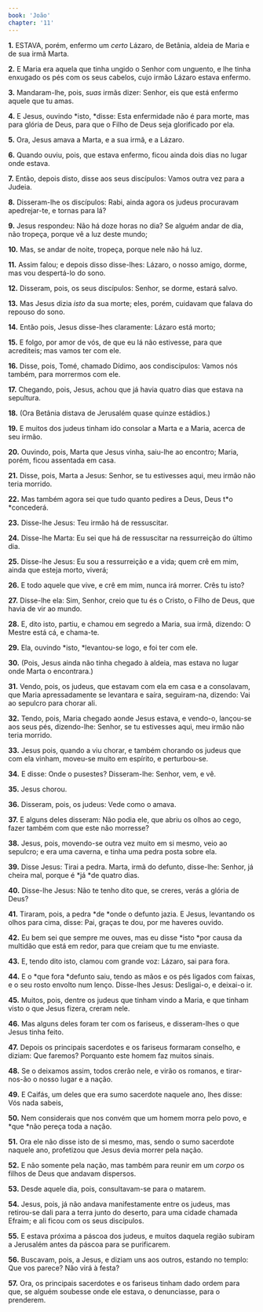 ```yaml
---
book: 'João'
chapter: '11'
---
```


**1.** ESTAVA, porém, enfermo um *certo* Lázaro, de Betânia, aldeia de Maria e de sua irmã Marta.

**2.** E Maria era aquela que tinha ungido o Senhor com unguento, e lhe tinha enxugado os pés com os seus cabelos, cujo irmão Lázaro estava enfermo.

**3.** Mandaram-lhe, pois, *suas* irmãs dizer: Senhor, eis que está enfermo aquele que tu amas.

**4.** E Jesus, ouvindo *isto, *disse: Esta enfermidade não é para morte, mas para glória de Deus, para que o Filho de Deus seja glorificado por ela.

**5.** Ora, Jesus amava a Marta, e a sua irmã, e a Lázaro.

**6.** Quando ouviu, pois, que estava enfermo, ficou ainda dois dias no lugar onde estava.

**7.** Então, depois disto, disse aos seus discípulos: Vamos outra vez para a Judeia.

**8.** Disseram-lhe os discípulos: Rabi, ainda agora os judeus procuravam apedrejar-te, e tornas para lá?

**9.** Jesus respondeu: Não há doze horas no dia? Se alguém andar de dia, não tropeça, porque vê a luz deste mundo;

**10.** Mas, se andar de noite, tropeça, porque nele não há luz.

**11.** Assim falou; e depois disso disse-lhes: Lázaro, o nosso amigo, dorme, mas vou despertá-lo do sono.

**12.** Disseram, pois, os seus discípulos: Senhor, se dorme, estará salvo.

**13.** Mas Jesus dizia *isto* da sua morte; eles, porém, cuidavam que falava do repouso do sono.

**14.** Então pois, Jesus disse-lhes claramente: Lázaro está morto;

**15.** E folgo, por amor de vós, de que eu lá não estivesse, para que acrediteis; mas vamos ter com ele.

**16.** Disse, pois, Tomé, chamado Dídimo, aos condiscípulos: Vamos nós também, para morrermos com ele.

**17.** Chegando, pois, Jesus, achou que já havia quatro dias que estava na sepultura.

**18.** (Ora Betânia distava de Jerusalém quase quinze estádios.)

**19.** E muitos dos judeus tinham ido consolar a Marta e a Maria, acerca de seu irmão.

**20.** Ouvindo, pois, Marta que Jesus vinha, saiu-lhe ao encontro; Maria, porém, ficou assentada em casa.

**21.** Disse, pois, Marta a Jesus: Senhor, se tu estivesses aqui, meu irmão não teria morrido.

**22.** Mas também agora sei que tudo quanto pedires a Deus, Deus t*o *concederá.

**23.** Disse-lhe Jesus: Teu irmão há de ressuscitar.

**24.** Disse-lhe Marta: Eu sei que há de ressuscitar na ressurreição do último dia.

**25.** Disse-lhe Jesus: Eu sou a ressurreição e a vida; quem crê em mim, ainda que esteja morto, viverá;

**26.** E todo aquele que vive, e crê em mim, nunca irá morrer. Crês tu isto?

**27.** Disse-lhe ela: Sim, Senhor, creio que tu és o Cristo, o Filho de Deus, que havia de vir ao mundo.

**28.** E, dito isto, partiu, e chamou em segredo a Maria, sua irmã, dizendo: O Mestre está cá, e chama-te.

**29.** Ela, ouvindo *isto, *levantou-se logo, e foi ter com ele.

**30.** (Pois, Jesus ainda não tinha chegado à aldeia, mas estava no lugar onde Marta o encontrara.)

**31.** Vendo, pois, os judeus, que estavam com ela em casa e a consolavam, que Maria apressadamente se levantara e saíra, seguiram-na, dizendo: Vai ao sepulcro para chorar ali.

**32.** Tendo, pois, Maria chegado aonde Jesus estava, e vendo-o, lançou-se aos seus pés, dizendo-lhe: Senhor, se tu estivesses aqui, meu irmão não teria morrido.

**33.** Jesus pois, quando a viu chorar, e também chorando os judeus que com ela vinham, moveu-se muito em espírito, e perturbou-se.

**34.** E disse: Onde o pusestes? Disseram-lhe: Senhor, vem, e vê.

**35.** Jesus chorou.

**36.** Disseram, pois, os judeus: Vede como o amava.

**37.** E alguns deles disseram: Não podia ele, que abriu os olhos ao cego, fazer também com que este não morresse?

**38.** Jesus, pois, movendo-se outra vez muito em si mesmo, veio ao sepulcro; e era uma caverna, e tinha uma pedra posta sobre ela.

**39.** Disse Jesus: Tirai a pedra. Marta, irmã do defunto, disse-lhe: Senhor, já cheira mal, porque é *já *de quatro dias.

**40.** Disse-lhe Jesus: Não te tenho dito que, se creres, verás a glória de Deus?

**41.** Tiraram, pois, a pedra *de *onde o defunto jazia. E Jesus, levantando os olhos para cima, disse: Pai, graças te dou, por me haveres ouvido.

**42.** Eu bem sei que sempre me ouves, mas eu disse *isto *por causa da multidão que está em redor, para que creiam que tu me enviaste.

**43.** E, tendo dito isto, clamou com grande voz: Lázaro, sai para fora.

**44.** E o *que fora *defunto saiu, tendo as mãos e os pés ligados com faixas, e o seu rosto envolto num lenço. Disse-lhes Jesus: Desligai-o, e deixai-o ir.

**45.** Muitos, pois, dentre os judeus que tinham vindo a Maria, e que tinham visto o que Jesus fizera, creram nele.

**46.** Mas alguns deles foram ter com os fariseus, e disseram-lhes o que Jesus tinha feito.

**47.** Depois os principais sacerdotes e os fariseus formaram conselho, e diziam: Que faremos? Porquanto este homem faz muitos sinais.

**48.** Se o deixamos assim, todos crerão nele, e virão os romanos, e tirar-nos-ão o nosso lugar e a nação.

**49.** E Caifás, um deles que era sumo sacerdote naquele ano, lhes disse: Vós nada sabeis,

**50.** Nem considerais que nos convém que um homem morra pelo povo, e *que *não pereça toda a nação.

**51.** Ora ele não disse isto de si mesmo, mas, sendo o sumo sacerdote naquele ano, profetizou que Jesus devia morrer pela nação.

**52.** E não somente pela nação, mas também para reunir em um *corpo* os filhos de Deus que andavam dispersos.

**53.** Desde aquele dia, pois, consultavam-se para o matarem.

**54.** Jesus, pois, já não andava manifestamente entre os judeus, mas retirou-se dali para a terra junto do deserto, para uma cidade chamada Efraim; e ali ficou com os seus discípulos.

**55.** E estava próxima a páscoa dos judeus, e muitos daquela região subiram a Jerusalém antes da páscoa para se purificarem.

**56.** Buscavam, pois, a Jesus, e diziam uns aos outros, estando no templo: Que vos parece? Não virá à festa?

**57.** Ora, os principais sacerdotes e os fariseus tinham dado ordem para que, se alguém soubesse onde ele estava, o denunciasse, para o prenderem.